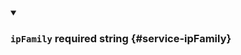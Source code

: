 
<details className="config-field" data-expandable="false" open>
<summary>

### `ipFamily` <span className="config-field-required" data-required="false">required</span> <span className="config-field-type">string</span> <span className="config-field-default"></span> <span className="config-field-enum"></span> {#service-ipFamily}



</summary>



</details>
